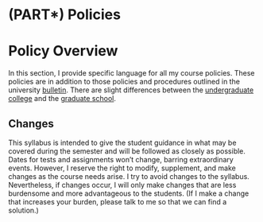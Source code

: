 # (PART\*) Policies {-}


# Policy Overview

In this section, I provide specific language for all my course policies. These policies are in addition to those policies and procedures outlined in the university [bulletin](https://bulletin.wfu.edu). There are slight differences between the [undergraduate college](https://bulletin.wfu.edu/undergraduate/) and the [graduate school](https://bulletin.wfu.edu/graduate/). 

## Changes

This syllabus is intended to give the student guidance in what may be covered during the semester and will be followed as closely as possible. 
Dates for tests and assignments won't change, barring extraordinary events. 
However, I reserve the right to modify, supplement, and make changes as the course needs arise. 
I try to avoid changes to the syllabus. 
Nevertheless, if changes occur, I will only make changes that are less burdensome and more advantageous to the students. 
(If I make a change that increases your burden, please talk to me so that we can find a solution.)
